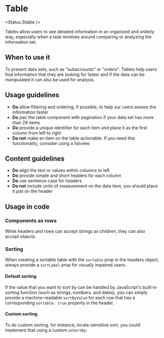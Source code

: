 
# Table

<Status.Stable />

Tables allow users to see detailed information in an organized and orderly way, especially when a task revolves around comparing or analyzing the information set.

<Story id="components-table--base" />

<Props />

## When to use it

To present data sets, such as "subaccounts" or "orders". Tables help users find information that they are looking for faster and if the data can be manipulated it can also be used for analysis.

## Usage guidelines

- **Do** allow filtering and ordering, if possible, to help our users assess the information faster
- **Do** pair the table component with pagination if your data set has more than 24 items
- **Do** provide a unique identifier for each item and place it as the first column from left to right
- **Do not** make an item on the table actionable. If you need this functionality, consider using a listview.

## Content guidelines

- **Do** align the text or values within columns to left
- **Do** provide simple and short headers for each column
- **Do** use sentence case for headers
- **Do not** include units of measurement on the data item, you should place it just on the header

## Usage in code

### Components as rows

While headers and rows can accept strings as children, they can also accept objects.

<Story id="components-table--with-component-rows" />

### Sorting

When creating a sortable table with the `sortable` prop in the headers object, always provide a `sortLabel` prop for visually impaired users.

#### Default sorting

If the value that you want to sort by can be handled by JavaScript's built-in sorting function (such as strings, numbers, and dates), you can simply provide a machine-readable `sortByValue` for each row that has a corresponding `sortable: true` property in the header.

<Story id="components-table--sortable" />

#### Custom sorting

To do custom sorting, for instance, locale-sensitive sort, you could implement that using a custom `onSortBy`:

<Story id="components-table--custom-sort" />
